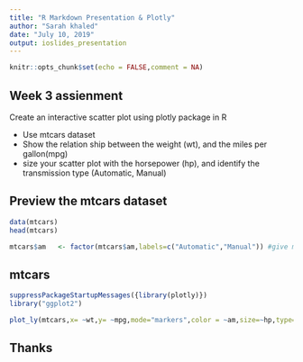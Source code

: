 ---
title: "R Markdown Presentation & Plotly"
author: "Sarah khaled"
date: "July 10, 2019"
output: ioslides_presentation
---

```{r setup, include=FALSE}
knitr::opts_chunk$set(echo = FALSE,comment = NA)
```

## Week 3 assienment

Create an interactive scatter plot using plotly package in R

- Use mtcars dataset
- Show the relation ship between the weight (wt), and the miles per gallon(mpg)
- size your scatter plot with the horsepower (hp), and identify the transmission type (Automatic, Manual)

## Preview the mtcars dataset

```{r}
data(mtcars)
head(mtcars)
```
```{r echo=FALSE}
mtcars$am   <- factor(mtcars$am,labels=c("Automatic","Manual")) #give meaningful name to the transmission types
```


## mtcars

```{r, echo=FALSE,warning=FALSE}
suppressPackageStartupMessages({library(plotly)})
library("ggplot2")
```

```{r, warning=FALSE}
plot_ly(mtcars,x= ~wt,y= ~mpg,mode="markers",color = ~am,size=~hp,type='scatter', mode='markers')
```


## Thanks
